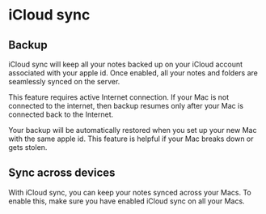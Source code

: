 # iCloud sync

## Backup
iCloud sync will keep all your notes backed up on your iCloud account associated with your apple id. Once enabled, all your notes and folders are seamlessly synced on the server.

This feature requires active Internet connection. If your Mac is not connected to the internet, then backup resumes only after your Mac is connected back to the Internet.

Your backup will be automatically restored when you set up your new Mac with the same apple id. This feature is helpful if your Mac breaks down or gets stolen.

## Sync across devices
With iCloud sync, you can keep your notes synced across your Macs.
To enable this, make sure you have enabled iCloud sync on all your Macs.


